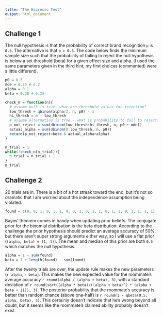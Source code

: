 ```yaml
---
title: "The Espresso Test"
output: html_document
---
```


## Challenge 1

The null hypothesis is that the probability of correct brand recognition `p` is `0.5`. The alternative is that `p > 0.5`. The code below finds the minimum sample size such that the probability of failing to reject the null hypothesis is below a set threshold (beta) for a given effect size and alpha. (I used the same parameters given in the third hint, my first choices (commented) were a little different).

```r
p0 = 0.5
mde = 0.25 # 0.2
alpha = 0.1
beta = 0.20 # 0.25

check_n = function(n){
  # assume null is true. what are threshold values for rejection?
  low_thresh = qbinom(alpha/2, n, p0) - 1
  hi_thresh = n - low_thresh
  # assume alternative is true - what is probability to fail to reject?
  p_not_reject = sum(dbinom(low_thresh:hi_thresh, n, p0 + mde))
  actual_alpha = sum(dbinom(0:low_thresh, n, p0))
  return(p_not_reject<beta & actual_alpha<alpha)
}

n_trial = 1
while(!check_n(n_trial)){
  n_trial = n_trial + 1
}
n_trial
```

## Challenge 2

20 trials are in. There is a bit of a hot streak toward the end, but it's not so dramatic that I am worried about the independence assumption being violated.

```r
found = c(0, 0, 1, 0, 1, 1, 0, 0, 1, 0, 1, 1, 0, 1, 1, 0, 1, 1, 1, 1)
```

Bayes' theorem comes in handy when updating prior beliefs. The conjugate prior for the binomial distribution is the beta distribution. According to the challenge the prior hypothesis should predict an average accuracy of 50%, but there aren't super strong arguments either way, so I will use a flat prior (`(alpha, beta) = (1, 1)`). The mean and median of this prior are both `0.5` which matches the null hypothesis.

```r
alpha = 1 + sum(found)
beta = 1 + length(found) - sum(found)
```

After the twenty trials are over, the update rule makes the new parameters (`r alpha`, `r beta`). This makes the new expected value for the roommate's average accuracy `r round(alpha / (alpha + beta), 3)`, with a standard deviation of `r round(sqrt((alpha * beta)/((alpha + beta)^2 * (alpha + beta + 1))), 3)`. The posterior probability that the roommate's accuracy is better than random chance (above one-half) is `r round(1 - qbeta(0.5, alpha, beta), 3)`. This certainly doesn't indicate that he's wrong beyond all doubt, but it seems like the roommate's claimed ability probably doesn't exist.
